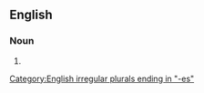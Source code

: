 {{also|synaereses}}
==English==

===Noun===
{{head|en|noun form}}

# {{plural of|synæresis|lang=en}}

[[Category:English irregular plurals ending in "-es"]]